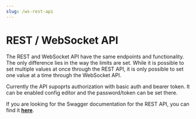 ```yaml
---
slug: /ws-rest-api
---
```


# REST / WebSocket API

The REST and WebSocket API have the same endpoints and functionality. The only difference lies in the way the limits are set. 
While it is possible to set multiple values at once through the REST API, it is only possible to set one value at a time through the WebSocket API.

Currently the API supoprts authorization with basic auth and bearer token. It can be enabled config editor and the password/token can be set there.

If you are looking for the Swagger documentation for the REST API, you can find it [**here**](/user-api/swagger).


<DocCardList />

